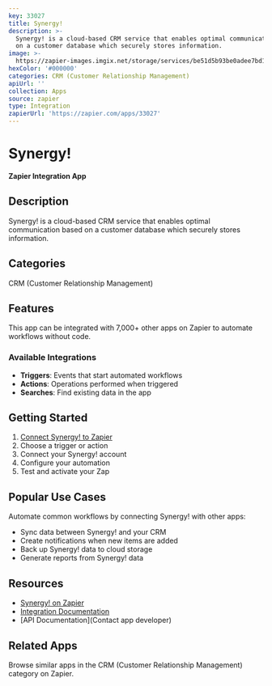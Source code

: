```yaml
---
key: 33027
title: Synergy!
description: >-
  Synergy! is a cloud-based CRM service that enables optimal communication based
  on a customer database which securely stores information.
image: >-
  https://zapier-images.imgix.net/storage/services/be51d5b93be0adee7bd1a9b639fe066d.png?auto=format%2Ccompress&ixlib=python-3.0.0&q=50
hexColor: '#000000'
categories: CRM (Customer Relationship Management)
apiUrl: ''
collection: Apps
source: zapier
type: Integration
zapierUrl: 'https://zapier.com/apps/33027'
---
```

# Synergy!

**Zapier Integration App**

## Description

Synergy! is a cloud-based CRM service that enables optimal communication based on a customer database which securely stores information.

## Categories

CRM (Customer Relationship Management)

## Features

This app can be integrated with 7,000+ other apps on Zapier to automate workflows without code.

### Available Integrations

- **Triggers**: Events that start automated workflows
- **Actions**: Operations performed when triggered
- **Searches**: Find existing data in the app

## Getting Started

1. [Connect Synergy! to Zapier](https://zapier.com/apps/33027)
2. Choose a trigger or action
3. Connect your Synergy! account
4. Configure your automation
5. Test and activate your Zap

## Popular Use Cases

Automate common workflows by connecting Synergy! with other apps:

- Sync data between Synergy! and your CRM
- Create notifications when new items are added
- Back up Synergy! data to cloud storage
- Generate reports from Synergy! data

## Resources

- [Synergy! on Zapier](https://zapier.com/apps/33027)
- [Integration Documentation](https://zapier.com/apps/33027/integrations)
- [API Documentation](Contact app developer)

## Related Apps

Browse similar apps in the CRM (Customer Relationship Management) category on Zapier.
